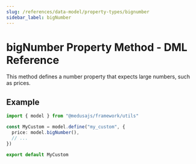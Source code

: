 ```yaml
---
slug: /references/data-model/property-types/bignumber
sidebar_label: bigNumber
---
```



# bigNumber Property Method - DML Reference

This method defines a number property that expects large numbers, such as prices.

## Example

```ts
import { model } from "@medusajs/framework/utils"

const MyCustom = model.define("my_custom", {
  price: model.bigNumber(),
  // ...
})

export default MyCustom
```
